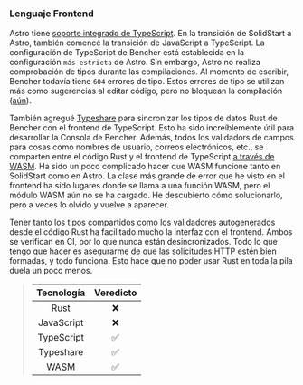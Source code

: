 ### Lenguaje Frontend

Astro tiene [soporte integrado de TypeScript][astro typescript].
En la transición de SolidStart a Astro, también comencé la transición de JavaScript a TypeScript.
La configuración de TypeScript de Bencher está establecida en la configuración `más estricta` de Astro.
Sin embargo, Astro no realiza comprobación de tipos durante las compilaciones.
Al momento de escribir, Bencher todavía tiene `604` errores de tipo.
Estos errores de tipo se utilizan más como sugerencias al editar código,
pero no bloquean la compilación ([aún][github issue 557]).

También agregué [Typeshare][typeshare github] para sincronizar los tipos de datos Rust de Bencher con el frontend de TypeScript.
Esto ha sido increíblemente útil para desarrollar la Consola de Bencher.
Además, todos los validadors de campos para cosas como nombres de usuario, correos electrónicos, etc.,
se comparten entre el código Rust y el frontend de TypeScript [a través de WASM][github wasm bindgen].
Ha sido un poco complicado hacer que WASM funcione tanto en SolidStart como en Astro.
La clase más grande de error que he visto en el frontend ha sido lugares donde se llama a una función WASM,
pero el módulo WASM aún no se ha cargado.
He descubierto cómo solucionarlo, pero a veces lo olvido y vuelve a aparecer.

Tener tanto los tipos compartidos como los validadores autogenerados desde el código Rust
ha facilitado mucho la interfaz con el frontend.
Ambos se verifican en CI, por lo que nunca están desincronizados.
Todo lo que tengo que hacer es asegurarme de que las solicitudes HTTP estén bien formadas,
y todo funciona.
Esto hace que no poder usar Rust en toda la pila duela un poco menos.

> | Tecnología | Veredicto |
> | :--------: | :-------: |
> |    Rust    |    ❌    |
> | JavaScript |    ❌    |
> | TypeScript |    ✅    |
> | Typeshare  |    ✅    |
> |    WASM    |    ✅    |

[astro typescript]: https://docs.astro.build/es/guides/typescript/
[github issue 557]: https://github.com/bencherdev/bencher/issues/557
[typeshare github]: https://github.com/1Password/typeshare
[github wasm bindgen]: https://github.com/rustwasm/wasm-bindgen

